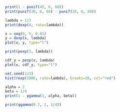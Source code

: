 ```{r}
print(1 - punif(45, 0, 60))
print(punif(30, 0, 60) - punif(20, 0, 60))
```

```{r}
lambda = 1/3
print(dexp(4, rate=lambda))

x = seq(0, 5, 0.01)
y = dexp(x, lambda)
plot(x, y, type="l")

print(pexp(3, lambda))

cdf_y = pexp(x, lambda)
plot(x, cdf_y, type="l")

set.seed(123)
hist(rexp(1000, rate=lambda), breaks=30, col="red")
```

```{r}
alpha = 2
beta = 1/4
print(1 - pgamma(1, alpha, beta))

print(qgamma(0.7, 2, 1/4))
```